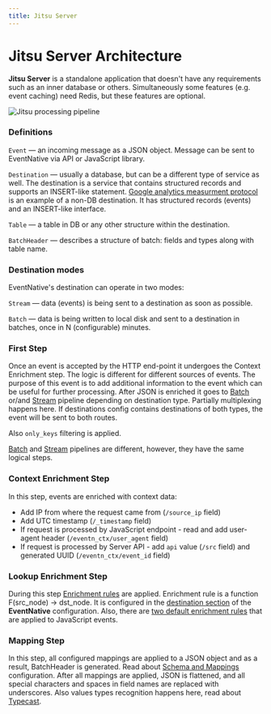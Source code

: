 ```yaml
---
title: Jitsu Server
---
```



# Jitsu Server Architecture

**Jitsu Server** is a standalone application that doesn't have any requirements such as an inner database or others. Simultaneously some features \(e.g. event caching\) need Redis, but these features are optional.

<div style={{backgroundColor: 'white'}}>
    <img alt="Jitsu processing pipeline" src="/img/docs/processing-pipeline.png" />
</div>

### **Definitions**

`Event` — an incoming message as a JSON object. Message can be sent to EventNative via API or JavaScript library.

`Destination` — usually a database, but can be a different type of service as well. The destination is a service that contains structured records and supports an INSERT-like statement. [Google analytics measurment protocol](https://developers.google.com/analytics/devguides/collection/protocol/v1) is an example of a non-DB destination. It has structured records (events) and an INSERT-like interface.

`Table` — a table in DB or any other structure within the destination.

`BatchHeader` — describes a structure of batch: fields and types along with table name.

### Destination modes

EventNative's destination can operate in two modes:

`Stream` — data (events) is being sent to a destination as soon as possible.

`Batch` — data is being written to local disk and sent to a destination in batches, once in N (configurable) minutes.

### First Step

Once an event is accepted by the HTTP end-point it undergoes the Context Enrichment step. The logic is different for different sources of events. The purpose of this event is to add additional information to the event which can be useful for further processing. After JSON is enriched it goes to [Batch](/docs/how-it-works/pipelines#batch-processing) or/and [Stream](/docs/how-it-works/pipelines#stream-processing) pipeline depending on destination type. Partially multiplexing happens here. If destinations config contains destinations of both types, the event will be sent to both routes.

Also `only_keys` filtering is applied.

[Batch](/docs/how-it-works/pipelines#batch-processing) and [Stream](/docs/how-it-works/pipelines#stream-processing) pipelines are different, however, they have the same logical steps.

### Context Enrichment Step

In this step, events are enriched with context data:

* Add IP from where the request came from (`/source_ip` field)
* Add UTC timestamp (`/_timestamp` field)
* If request is processed by JavaScript endpoint - read and add user-agent header (`/eventn_ctx/user_agent` field)
* If request is processed by Server API - add `api` value (`/src` field) and generated UUID (`/eventn_ctx/event_id` field)

### Lookup Enrichment Step

During this step [Enrichment rules](/docs/configuration/enrichment-rules) are applied. Enrichment rule is a function F(src_node) → dst_node. It is configured in the [destination section](/docs/destinations-configuration) of the **EventNative** configuration. Also, there are [two default enrichment rules](/docs/configuration/enrichment-rules#default-rules) that are applied to JavaScript events.

### Mapping Step

In this step, all configured mappings are applied to a JSON object and as a result, BatchHeader is generated. Read about [Schema and Mappings](/docs/configuration/schema-and-mappings) configuration. After all mappings are applied, JSON is flattened, and all special characters and spaces in field names are replaced with underscores. Also values types recognition happens here, read about [Typecast](/docs/other-features/typecast).

<LargeLink title="Pipelines" href="/docs/how-it-works/pipelines" />

<LargeLink title="Directories structure" href="/docs/how-it-works/directories-structure" />
